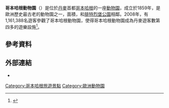 {{Infobox zoo
|zoo_name         = 哥本哈根動物園
|logo             = 
|logo_width       = 
|logo_caption     = 
|image            = Copenhagen_Zoo_Tower_(1106238343).jpg
|image_width      = 350px
|image_caption    = 動物園的地標，動物園塔（Zoo Tower）
|date_opened      = 1859年
|date_closed      = 
|location         = {{DEN}}, [[哥本哈根|哥本哈根]]
|area             = {{Convert|11|ha}}
|coordinates      = {{Coord|55|40|22|N|12|31|17|E|type:landmark_region:DK|display=inline,title}}
|num_animals      = 3000+<ref>Visit Denmark: ''[http://www.visitdenmark.com/danmark/zoo-gdk412324 Zoo.] {{Wayback|url=http://www.visitdenmark.com/danmark/zoo-gdk412324 |date=20130513033812 }}'' Retrieved 10 November 2012.</ref>
|num_species      = 264
|largest_tank_vol = 
|total_tank_vol   = 
|annual_visitors  = 1,161,388 (2008)
|members          = [[European_Association_of_Zoos_and_Aquaria|EAZA]], [[World_Association_of_Zoos_and_Aquariums|WAZA]]
|exhibits         = 
|website          = {{URL|http://www.zoo.dk}}{{URL|http://uk.zoo.dk/}}
}}
'''哥本哈根動物園'''（{{lang-da|København Zoo}}）是位於[[丹麥|丹麥]]首都[[哥本哈根|哥本哈根]]的一座[[動物園|動物園]]，成立於1859年，是歐洲歷史最古老的動物園之一，面積{{Convert|11|ha}}，和[[腓特烈堡公園|腓特烈堡公園]]相鄰。2008年，有1,161,388名遊客參觀了哥本哈根動物園，使得哥本哈根動物園成為丹麥遊客數第四多的遊樂設施<ref>{{cite web|url=http://www.visitdenmark.com/NR/rdonlyres/6B0978E0-6822-4A88-9973-B2573288B329/0/VisitDenmarkAttraktionsstatistik2007_Top50.pdf|title=Attraktionsstatistikken 2007 - top50|accessdate=11 April 2009|deadurl=yes|archiveurl=https://www.webcitation.org/67AGsJQtS?url=http://www.visitdenmark.com/NR/rdonlyres/6B0978E0-6822-4A88-9973-B2573288B329/0/VisitDenmarkAttraktionsstatistik2007_Top50.pdf|archivedate=2012年4月24日}}</ref>。
==參考資料==
{{Reflist}}

==外部連結==
{{Commons|Category:Copenhagen Zoo}}
*{{Official website|http://www.zoo.dk}}
[[Category:哥本哈根旅遊景點|Category:哥本哈根旅遊景點]]
[[Category:歐洲動物園|Category:歐洲動物園]]